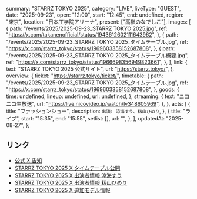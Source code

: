   summary: "STARRZ TOKYO 2025",
  category: "LIVE",
  liveType: "GUEST",
  date: "2025-09-23",
  open: "12:00",
  start: "12:45",
  end: undefined,
  region: "東京",
  location: "日本工学院アリーナ",
  present: ["高嶺のなでしこ"],
  images: [
    {
      path: "/events/2025/2025-09-23_STARRZ TOKYO 2025.jpg",
      ref: "https://x.com/takanenofficial/status/1943612602111643962",
    },
    {
      path: "/events/2025/2025-09-23_STARRZ TOKYO 2025_タイムテーブル.jpg",
      ref: "https://x.com/starrz_tokyo/status/1969603358152687808",
    },
    {
      path: "/events/2025/2025-09-23_STARRZ TOKYO 2025_タイムテーブル概要.jpg",
      ref: "https://x.com/starrz_tokyo/status/1966698356949823661",
    },
  ],
  link: {
    text: "STARRZ TOKYO 2025 公式サイト",
    url: "https://starrz.tokyo/",
  },
  overview: {
    ticket: "https://starrz.tokyo/ticket/",
    timetable: {
      path: "/events/2025/2025-09-23_STARRZ TOKYO 2025_タイムテーブル.jpg",
      ref: "https://x.com/starrz_tokyo/status/1969603358152687808",
    },
    goods: {
      time: undefined,
      lineup: undefined,
      url: undefined,
    },
    streaming: {
      text: "ニコニコ生放送",
      url: "https://live.nicovideo.jp/watch/lv348605969",
    },
  },
  acts: [
    {
      title: "ファッションショー",
      description: `
        出演: 涼海すう、籾山ひめり
      `,
    },
    {
      title: "ライブ",
      start: "15:35",
      end: "15:55",
      setlist: [],
      url: "",
    },
  ],
  updatedAt: "2025-08-27",
};

## リンク

- [公式 X 告知](https://x.com/takanenofficial/status/1943612602111643962)
- [STARRZ TOKYO 2025 X タイムテーブル公開](https://x.com/starrz_tokyo/status/1969603358152687808)
- [STARRZ TOKYO 2025 X 出演者情報 涼海すう](https://x.com/starrz_tokyo/status/1960630447337300292)
- [STARRZ TOKYO 2025 X 出演者情報 籾山ひめり](https://x.com/starrz_tokyo/status/1960635298846814355)
- [STARRZ TOKYO 2025 X 追加モデル情報](https://x.com/starrz_tokyo/status/1960628354748498185)
